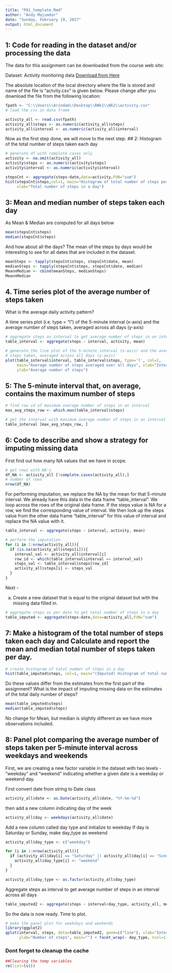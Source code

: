 ---
title: "PA1_template.Rmd"
author: "Andy Majumdar"
date: "Sunday, February 19, 2017"
output: html_document
---

## 1: Code for reading in the dataset and/or processing the data

The data for this assignment can be downloaded from the course web site:

Dataset: Activity monitoring data [Download from Here](https://d396qusza40orc.cloudfront.net/repdata%2Fdata%2Factivity.zip)

The absolute location of the local directory where the file is stored and name of the file is "actvity.csv" is given below. Please change after you download the file from the following location:


```{r}
fpath <- "C:\\Users\\Arindam\\Desktop\\RWk1\\Wk2\\activity.csv"
# load the csv in data frame

activity_all <- read.csv(fpath)
activity_all$steps <- as.numeric(activity_all$steps)
activity_all$interval <- as.numeric(activity_all$interval)
```

Now as the first step done, we will move to the next step. 
## 2: Histogram of the total number of steps taken each day
```{r}
# generate df with complete cases only
activity <- na.omit(activity_all)
activity$steps <- as.numeric(activity$steps)
activity$interval <- as.numeric(activity$interval)

stepsCnt <- aggregate(steps~date,data=activity,FUN="sum")
hist(stepsCnt$steps,col=1, main="Histogram of total number of steps per day", 
     xlab="Total number of steps in a day")
```

## 3: Mean and median number of steps taken each day

As Mean & Median are computed for all days below
```{r}
mean(stepsCnt$steps)
median(stepsCnt$steps)
```
And how about all the days? The mean of the steps by days would be interesting to see for all dates that are included in the dataset.
```{r}
meanSteps <- tapply(stepsCnt$steps, stepsCnt$date, mean)
medianSteps <- tapply(stepsCnt$steps, stepsCnt$date, median)
MeannMedian <- cbind(meanSteps, medianSteps)
MeannMedian
```

## 4. Time series plot of the average number of steps taken

What is the average daily activity pattern?

A time series plot (i.e. type = "l") of the 5-minute interval (x-axis) and the average number of steps taken, averaged across all days (y-axis)

```{r}
# aggregate steps as interval to get average number of steps in an interval across all days
table_interval <- aggregate(steps ~ interval, activity, mean)

# generate the line plot of the 5-minute interval (x-axis) and the average number of 
# steps taken, averaged across all days (y-axis)
plot(table_interval$interval, table_interval$steps, type='l', col=1, 
     main="Average number of steps averaged over all days", xlab="Interval", 
     ylab="Average number of steps")
```

## 5: The 5-minute interval that, on average, contains the maximum number of steps

```{r}
# find row id of maximum average number of steps in an interval
max_avg_steps_row <- which.max(table_interval$steps)

# get the interval with maximum average number of steps in an interval
table_interval [max_avg_steps_row, ]
```

## 6: Code to describe and show a strategy for imputing missing data
First find out how many NA values that we have in scope.
```{r}
# get rows with NA's
df_NA <- activity_all [!complete.cases(activity_all),]
# number of rows
nrow(df_NA)
```

For performing imputation, we replace the NA by the mean for that 5-minute interval. We already have this data in the data frame "table_interval".
We loop across the rows of the original data frame. If the steps value is NA for a row, we find the corresponding value of interval. We then look up the steps value from the other data frame "table_interval" for this value of interval and replace the NA value with it.

```{r}
table_interval <- aggregate(steps ~ interval, activity, mean)

# perform the imputation
for (i in 1:nrow(activity_all)){
  if (is.na(activity_all$steps[i])){
    interval_val <- activity_all$interval[i]
    row_id <- which(table_interval$interval == interval_val)
    steps_val <- table_interval$steps[row_id]
    activity_all$steps[i] <- steps_val
  }
}
```

Next - 

a. Create a new dataset that is equal to the original dataset but with the missing data filled in.

```{r}
# aggregate steps as per date to get total number of steps in a day
table_imputed <- aggregate(steps~date,data=activity_all,FUN="sum")
```

## 7: Make a histogram of the total number of steps taken each day and Calculate and report the mean and median total number of steps taken per day. 

```{r}
# create histogram of total number of steps in a day
hist(table_imputed$steps, col=1, main="(Imputed) Histogram of total number of steps per day", xlab="Total number of steps in a day")
```

Do these values differ from the estimates from the first part of the assignment? What is the impact of imputing missing data on the estimates of the total daily number of steps?
```{r}
mean(table_imputed$steps)
median(table_imputed$steps)
```

No change for Mean, but median is slightly different as we have more observations included.


## 8: Panel plot comparing the average number of steps taken per 5-minute interval across weekdays and weekends


First, we are creating a new factor variable in the dataset with two levels - "weekday" and "weekend" indicating whether a given date is a weekday or weekend day.

First convert date from string to Date class
```{r}
activity_all$date <- as.Date(activity_all$date, "%Y-%m-%d")
```
then add a new column indicating day of the week 
```{r}
activity_all$day <- weekdays(activity_all$date)
```

Add a new column called day type and initialize to weekday
If day is Saturday or Sunday, make day_type as weekend

```{r}
activity_all$day_type <- c("weekday")

for (i in 1:nrow(activity_all)){
  if (activity_all$day[i] == "Saturday" || activity_all$day[i] == "Sunday"){
    activity_all$day_type[i] <- "weekend"
  }
}

activity_all$day_type <- as.factor(activity_all$day_type)
```

Aggregate steps as interval to get average number of steps in an interval across all days

```{r}
table_imputed2 <- aggregate(steps ~ interval+day_type, activity_all, mean)
```

So the data is now ready. Time to plot.

```{r}
# make the panel plot for weekdays and weekends
library(ggplot2)
qplot(interval, steps, data=table_imputed2, geom=c("line"), xlab="Interval", 
      ylab="Number of steps", main="") + facet_wrap(~ day_type, ncol=1)
```

### Dont forget to cleanup the cache
```{r}
##Clearing the temp variables
rm(list=ls())
```
